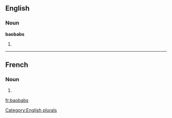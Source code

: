 ==English==

===Noun===
'''baobabs'''

# {{plural of|[[baobab]]}}

[[Category:English plurals]]

----

==French==

===Noun===
{{infl|fr|plural}} {{m|p}}

# {{plural of|baobab|lang=French}}

[[fr:baobabs]]